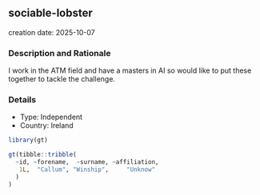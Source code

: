 
## sociable-lobster
creation date: 2025-10-07


### Description and Rationale

I work in the ATM field and have a masters in AI so would like to put these together to tackle the challenge.

### Details

* Type: Independent
* Country: Ireland

```r
library(gt)

gt(tibble::tribble(
  ~id, ~forename,  ~surname, ~affiliation,
   1L,  "Callum", "Winship",     "Unknow"
  )
)
```
